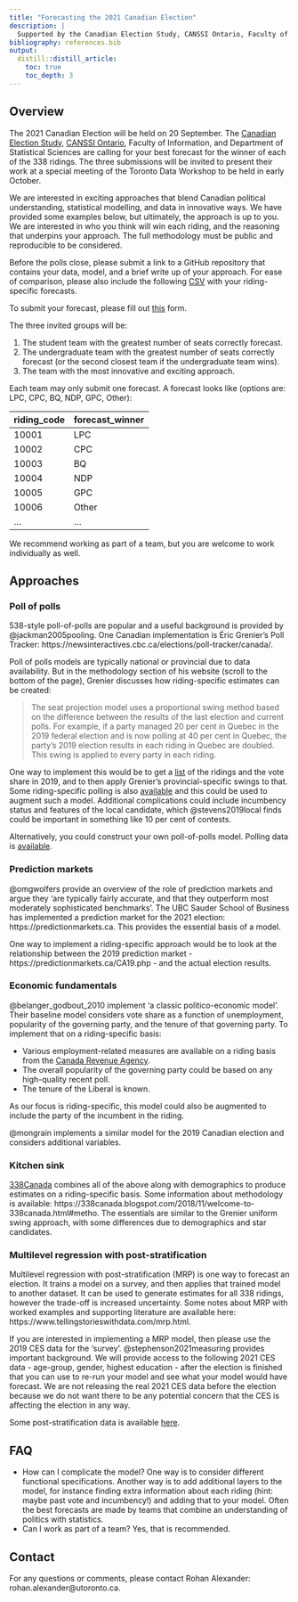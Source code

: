 ```yaml
---
title: "Forecasting the 2021 Canadian Election"
description: |
  Supported by the Canadian Election Study, CANSSI Ontario, Faculty of Information, and Department of Statistical Sciences.
bibliography: references.bib
output:
  distill::distill_article:
    toc: true
    toc_depth: 3  
---
```


## Overview

The 2021 Canadian Election will be held on 20 September. The [Canadian Election Study](http://www.ces-eec.ca), [CANSSI Ontario](https://canssiontario.utoronto.ca/), Faculty of Information, and Department of Statistical Sciences are calling for your best forecast for the winner of each of the 338 ridings. The three submissions will be invited to present their work at a special meeting of the Toronto Data Workshop to be held in early October.

We are interested in exciting approaches that blend Canadian political understanding, statistical modelling, and data in innovative ways. We have provided some examples below, but ultimately, the approach is up to you. We are interested in who you think will win each riding, and the reasoning that underpins your approach. The full methodology must be public and reproducible to be considered.

Before the polls close, please submit a link to a GitHub repository that contains your data, model, and a brief write up of your approach. For ease of comparison, please also include the following [CSV](https://rohanalexander.com/images/forecast_summary.csv) with your riding-specific forecasts.

To submit your forecast, please fill out [this](https://forms.gle/Kz22435v2Z9hVJJW7) form.

The three invited groups will be:

1. The student team with the greatest number of seats correctly forecast.
2. The undergraduate team with the greatest number of seats correctly forecast (or the second closest team if the undergraduate team wins).
3. The team with the most innovative and exciting approach.

Each team may only submit one forecast. A forecast looks like (options are: LPC, CPC, BQ, NDP, GPC, Other):

riding_code  | forecast_winner
------------- | -------------
10001  | LPC
10002  | CPC
10003  | BQ
10004  | NDP
10005  | GPC
10006  | Other
...  | ...

We recommend working as part of a team, but you are welcome to work individually as well.


## Approaches


### Poll of polls

538-style poll-of-polls are popular and a useful background is provided by @jackman2005pooling. One Canadian implementation is Éric Grenier's Poll Tracker: https://newsinteractives.cbc.ca/elections/poll-tracker/canada/. 

Poll of polls models are typically national or provincial due to data availability. But in the methodology section of his website (scroll to the bottom of the page), Grenier discusses how riding-specific estimates can be created:

> The seat projection model uses a proportional swing method based on the difference between the results of the last election and current polls. For example, if a party managed 20 per cent in Quebec in the 2019 federal election and is now polling at 40 per cent in Quebec, the party's 2019 election results in each riding in Quebec are doubled. This swing is applied to every party in each riding.

One way to implement this would be to get a [list](https://en.wikipedia.org/wiki/Results_of_the_2019_Canadian_federal_election_by_riding) of the ridings and the vote share in 2019, and to then apply Grenier's provincial-specific swings to that. Some riding-specific polling is also [available](https://en.wikipedia.org/wiki/Opinion_polling_for_the_2021_Canadian_federal_election_by_constituency) and this could be used to augment such a model. Additional complications could include incumbency status and features of the local candidate, which @stevens2019local finds could be important in something like 10 per cent of contests.

Alternatively, you could construct your own poll-of-polls model. Polling data is [available](https://en.wikipedia.org/wiki/Opinion_polling_for_the_2021_Canadian_federal_election).



### Prediction markets

@omgwolfers provide an overview of the role of prediction markets and argue they 'are typically fairly accurate, and that they outperform most moderately sophisticated benchmarks'. The UBC Sauder School of Business has implemented a prediction market for the 2021 election: https://predictionmarkets.ca. This provides the essential basis of a model. 

One way to implement a riding-specific approach would be to look at the relationship between the 2019 prediction market - https://predictionmarkets.ca/CA19.php - and the actual election results.




### Economic fundamentals

@belanger_godbout_2010 implement 'a classic politico-economic model'. Their baseline model considers vote share as a function of unemployment, popularity of the governing party, and the tenure of that governing party. To implement that on a riding-specific basis: 

- Various employment-related measures are available on a riding basis from the [Canada Revenue Agency](https://www.canada.ca/en/revenue-agency/programs/about-canada-revenue-agency-cra/income-statistics-gst-hst-statistics/federal-electoral-district-statistics-feds/feds-2018.html). 
- The overall popularity of the governing party could be based on any high-quality recent poll.
- The tenure of the Liberal is known.

As our focus is riding-specific, this model could also be augmented to include the party of the incumbent in the riding.

@mongrain implements a similar model for the 2019 Canadian election and considers additional variables. 


### Kitchen sink

[338Canada](https://338canada.com/#seats) combines all of the above along with demographics to produce estimates on a riding-specific basis. Some information about methodology is available: https://338canada.blogspot.com/2018/11/welcome-to-338canada.html#metho. The essentials are similar to the Grenier uniform swing approach, with some differences due to demographics and star candidates.




### Multilevel regression with post-stratification

Multilevel regression with post-stratification (MRP) is one way to forecast an election. It trains a model on a survey, and then applies that trained model to another dataset. It can be used to generate estimates for all 338 ridings, however the trade-off is increased uncertainty. Some notes about MRP with worked examples and supporting literature are available here: https://www.tellingstorieswithdata.com/mrp.html.

If you are interested in implementing a MRP model, then please use the 2019 CES data for the 'survey'. @stephenson2021measuring provides important background. We will provide access to the following 2021 CES data - age-group, gender, highest education - after the election is finished that you can use to re-run your model and see what your model would have forecast. We are not releasing the real 2021 CES data before the election because we do not want there to be any potential concern that the CES is affecting the election in any way. 

Some post-stratification data is available [here](https://www12.statcan.gc.ca/census-recensement/2016/dp-pd/dt-td/Rp-eng.cfm?TABID=4&LANG=E&A=R&APATH=3&DETAIL=0&DIM=0&FL=A&FREE=0&GC=01&GL=-1&GID=1324838&GK=1&GRP=1&O=D&PID=110453&PRID=10&PTYPE=109445&S=0&SHOWALL=0&SUB=0&Temporal=2017&THEME=123&VID=0&VNAMEE=&VNAMEF=&D1=0&D2=0&D3=0&D4=0&D5=0&D6=0). 



## FAQ

- How can I complicate the model? One way is to consider different functional specifications. Another way is to add additional layers to the model, for instance finding extra information about each riding (hint: maybe past vote and incumbency!) and adding that to your model. Often the best forecasts are made by teams that combine an understanding of politics with statistics. 
- Can I work as part of a team? Yes, that is recommended.

## Contact

For any questions or comments, please contact Rohan Alexander: rohan.alexander@utoronto.ca.

